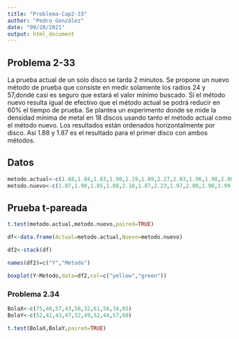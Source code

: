 ---
title: "Problema-Cap2-33"
author: "Pedro González"
date: "09/28/2021"
output: html_document
---

## Problema 2-33

La prueba actual de un solo disco se tarda 2 minutos. Se propone un nuevo método de prueba que consiste en medir solamente los radios 24 y 57,donde casi es seguro que estará el valor mínimo buscado. Si el método nuevo resulta igual de efectivo que el método actual se podrá reducir en 60% el tiempo de prueba. Se plantea un experimento donde se mide la densidad mínima de metal en 18 discos usando tanto el método actual como el método nuevo. Los resultados están ordenados horizontalmente por disco. Así 1.88 y 1.87 es el resultado para el primer disco con ambos métodos.

## Datos
```{r}
metodo.actual<-c(1.88,1.84,1.83,1.90,2.19,1.89,2.27,2.03,1.96,1.98,2.00,1.92,1.83,1.94,1.94,1.95,1.93,2.01)
metodo.nuevo<-c(1.87,1.90,1.85,1.88,2.18,1.87,2.23,1.97,2.00,1.98,1.99,1.89,1.78,1.92,2.02,2.00,1.95,2.05)

```

## Prueba t-pareada

```{r}
t.test(metodo.actual,metodo.nuevo,paired=TRUE)
```

```{r}
df<-data.frame(Actual=metodo.actual,Nuevo=metodo.nuevo)

df2<-stack(df)

names(df2)=c("Y","Metodo")

boxplot(Y~Metodo,data=df2,col=c("yellow","green"))

```

### Problema 2.34

```{r}
BolaX<-c(75,46,57,43,58,32,61,56,34,65)
BolaY<-c(52,41,43,47,32,49,52,44,57,60)

```

```{r}
t.test(BolaX,BolaY,paired=TRUE)
```

